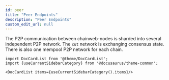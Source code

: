 ```yaml
---
id: peer
title: "Peer Endpoints"
description: "Peer Endpoints"
custom_edit_url: null
---
```




The P2P communication between chainweb-nodes is sharded into several independent
P2P network. The `cut` network is exchanging consensus state. There is also one
mempool P2P network for each chain.




```mdx-code-block
import DocCardList from '@theme/DocCardList';
import {useCurrentSidebarCategory} from '@docusaurus/theme-common';

<DocCardList items={useCurrentSidebarCategory().items}/>
```
      